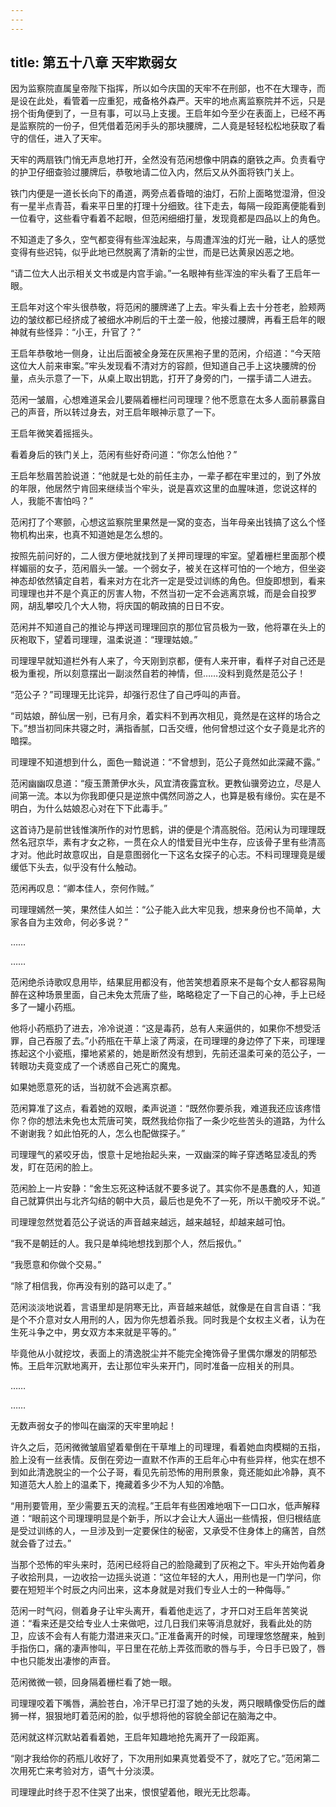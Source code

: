 ```yaml
---
---
---
```

title: 第五十八章 天牢欺弱女
---




因为监察院直属皇帝陛下指挥，所以如今庆国的天牢不在刑部，也不在大理寺，而是设在此处，看管着一应重犯，戒备格外森严。天牢的地点离监察院并不远，只是拐个街角便到了，一旦有事，可以马上支援。王启年如今至少在表面上，已经不再是监察院的一份子，但凭借着范闲手头的那块腰牌，二人竟是轻轻松松地获取了看守的信任，进入了天牢。

天牢的两扇铁门悄无声息地打开，全然没有范闲想像中阴森的磨铁之声。负责看守的护卫仔细查验过腰牌后，恭敬地请二位入内，然后又从外面将铁门关上。

铁门内便是一道长长向下的甬道，两旁点着昏暗的油灯，石阶上面略觉湿滑，但没有一星半点青苔，看来平日里的打理十分细致。往下走去，每隔一段距离便能看到一位看守，这些看守看着不起眼，但范闲细细打量，发现竟都是四品以上的角色。

不知道走了多久，空气都变得有些浑浊起来，与周遭浑浊的灯光一融，让人的感觉变得有些迟钝，似乎此地已然脱离了清新的尘世，而是已达黄泉凶恶之地。

“请二位大人出示相关文书或是内宫手谕。”一名眼神有些浑浊的牢头看了王启年一眼。

王启年对这个牢头很恭敬，将范闲的腰牌递了上去。牢头看上去十分苍老，脸颊两边的皱纹都已经挤成了被细水冲刷后的干土垄一般，他接过腰牌，再看王启年的眼神就有些怪异：“小王，升官了？”

王启年恭敬地一侧身，让出后面被全身笼在灰黑袍子里的范闲，介绍道：“今天陪这位大人前来审案。”牢头发现看不清对方的容颜，但知道自己手上这块腰牌的份量，点头示意了一下，从桌上取出钥匙，打开了身旁的门，一摆手请二人进去。

范闲一皱眉，心想难道呆会儿要隔着栅栏问司理理？他不愿意在太多人面前暴露自己的声音，所以转过身去，对王启年眼神示意了一下。

王启年微笑着摇摇头。

看着身后的铁门关上，范闲有些好奇问道：“你怎么怕他？”

王启年愁眉苦脸说道：“他就是七处的前任主办，一辈子都在牢里过的，到了外放的年限，他居然宁肯回来继续当个牢头，说是喜欢这里的血腥味道，您说这样的人，我能不害怕吗？”

范闲打了个寒颤，心想这监察院里果然是一窝的变态，当年母亲出钱搞了这么个怪物机构出来，也真不知道她是怎么想的。

按照先前问好的，二人很方便地就找到了关押司理理的牢室。望着栅栏里面那个模样媚丽的女子，范闲眉头一皱。一个弱女子，被关在这样可怕的一个地方，但坐姿神态却依然镇定自若，看来对方在北齐一定是受过训练的角色。但旋即想到，看来司理理也并不是个真正的厉害人物，不然当初一定不会逃离京城，而是会自投罗网，胡乱攀咬几个大人物，将庆国的朝政搞的日日不安。

范闲并不知道自己的推论与押送司理理回京的那位官员极为一致，他将罩在头上的灰袍取下，望着司理理，温柔说道：“理理姑娘。”

司理理早就知道栏外有人来了，今天刚到京都，便有人来开审，看样子对自己还是极为重视，所以刻意摆出一副淡然自若的神情，但……没料到竟然是范公子！

“范公子？”司理理无比诧异，却强行忍住了自己呼叫的声音。

“司姑娘，醉仙居一别，已有月余，着实料不到再次相见，竟然是在这样的场合之下。”想当初同床共寝之时，满指香腻，口舌交缠，他何曾想过这个女子竟是北齐的暗探。

司理理不知道想到什么，面色一黯说道：“不曾想到，范公子竟然如此深藏不露。”

范闲幽幽叹息道：“瘦玉萧萧伊水头，风宜清夜露宜秋。更教仙骥旁边立，尽是人间第一流。本以为你我即便只是逆旅中偶然同游之人，也算是极有缘份。实在是不明白，为什么姑娘忍心对在下下此毒手。”

这首诗乃是前世钱惟演所作的对竹思鹤，讲的便是个清高脱俗。范闲认为司理理既然名冠京华，素有才女之称，一贯在众人的惜爱目光中生存，应该骨子里有些清高才对。他此时故意叹出，自是意图弱化一下这名女探子的心志。不料司理理竟是缓缓低下头去，似乎没有什么触动。

范闲再叹息：“卿本佳人，奈何作贼。”

司理理嫣然一笑，果然佳人如兰：“公子能入此大牢见我，想来身份也不简单，大家各自为主效命，何必多说？”

……

……

范闲绝杀诗歌叹息用毕，结果屁用都没有，他苦笑想着原来不是每个女人都容易陶醉在这种场景里面，自己未免太荒唐了些，略略稳定了一下自己的心神，手上已经多了一罐小药瓶。

他将小药瓶扔了进去，冷冷说道：“这是毒药，总有人来逼供的，如果你不想受活罪，自己吞服了去。”小药瓶在干草上滚了两滚，在司理理的身边停了下来，司理理拣起这个小瓷瓶，攥地紧紧的，她是断然没有想到，先前还温柔可亲的范公子，一转眼功夫竟变成了一个诱惑自己死亡的魔鬼。

如果她愿意死的话，当初就不会逃离京都。

范闲算准了这点，看着她的双眼，柔声说道：“既然你要杀我，难道我还应该疼惜你？你的想法未免也太荒唐可笑，既然我给你指了一条少吃些苦头的道路，为什么不谢谢我？如此怕死的人，怎么也配做探子。”

司理理气的紧咬牙齿，恨意十足地抬起头来，一双幽深的眸子穿透略显凌乱的秀发，盯在范闲的脸上。

范闲脸上一片安静：“舍生忘死这种话就不要多说了。其实你不是愚蠢的人，知道自己就算供出与北齐勾结的朝中大员，最后也是免不了一死，所以干脆咬牙不说。”

司理理忽然觉着范公子说话的声音越来越远，越来越轻，却越来越可怕。

“我不是朝廷的人。我只是单纯地想找到那个人，然后报仇。”

“我愿意和你做个交易。”

“除了相信我，你再没有别的路可以走了。”

范闲淡淡地说着，言语里却是阴寒无比，声音越来越低，就像是在自言自语：“我是个不介意对女人用刑的人，因为你先想着杀我。同时我是个女权主义者，认为在生死斗争之中，男女双方本来就是平等的。”

毕竟他从小就挖坟，表面上的清逸脱尘并不能完全掩饰骨子里偶尔爆发的阴郁恐怖。王启年沉默地离开，去让那位牢头来开门，同时准备一应相关的刑具。

……

……

无数声弱女子的惨叫在幽深的天牢里响起！

许久之后，范闲微微皱眉望着晕倒在干草堆上的司理理，看着她血肉模糊的五指，脸上没有一丝表情。反倒在旁边一直默不作声的王启年心中有些异样，他实在想不到如此清逸脱尘的一个公子哥，看见先前恐怖的用刑景象，竟还能如此冷静，真不知道范大人脸上的温柔下，掩藏着多少不为人知的冷酷。

“用刑要管用，至少需要五天的流程。”王启年有些困难地咽下一口口水，低声解释道：“眼前这个司理理明显是个新手，所以才会让大人逼出一些情报，但归根结底是受过训练的人，一旦涉及到一定要保住的秘密，又承受不住身体上的痛苦，自然就会昏了过去。”

当那个恐怖的牢头来时，范闲已经将自己的脸隐藏到了灰袍之下。牢头开始佝着身子收拾刑具，一边收拾一边摇头说道：“这位年轻的大人，用刑也是一门学问，你要在短短半个时辰之内问出来，这本身就是对我们专业人士的一种侮辱。”

范闲一时气闷，侧着身子让牢头离开，看着他走远了，才开口对王启年苦笑说道：“看来还是交给专业人士来做吧，过几日我们来等消息就好，我看此处的防卫，应该不会有人有能力潜进来灭口。”正准备离开的时候，司理理悠悠醒来，触到手指伤口，痛的凄声惨叫，平日里在花舫上弄弦而歌的唇与手，今日手已毁了，唇中也只能发出凄惨的声音。

范闲微微一顿，回身隔着栅栏看了她一眼。

司理理咬着下嘴唇，满脸苍白，冷汗早已打湿了她的头发，两只眼睛像受伤后的雌狮一样，狠狠地盯着范闲的脸，似乎想将他的容貌全部记在脑海之中。

范闲就这样沉默站着看着她，王启年知趣地抢先离开了一段距离。

“刚才我给你的药瓶儿收好了，下次用刑如果真觉着受不了，就吃了它。”范闲第二次用死亡来考验对方，语气十分淡漠。

司理理此时终于忍不住哭了出来，恨恨望着他，眼光无比怨毒。